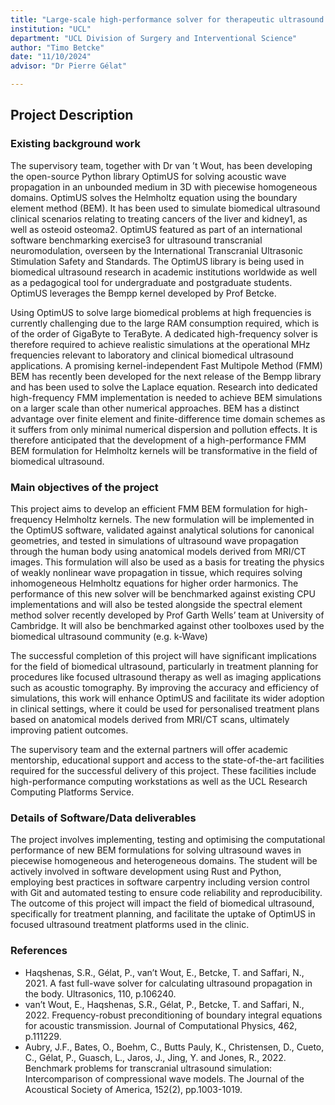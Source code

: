```yaml
---
title: "Large-scale high-performance solver for therapeutic ultrasound applications"
institution: "UCL"
department: "UCL Division of Surgery and Interventional Science"
author: "Timo Betcke"
date: "11/10/2024"
advisor: "Dr Pierre Gélat"

---
```

## Project Description

### Existing background work

The supervisory team, together with Dr van ’t Wout, has been developing the open-source Python library OptimUS for solving acoustic wave propagation in an unbounded medium in 3D with piecewise homogeneous domains. OptimUS solves the Helmholtz equation using the boundary element method (BEM). It has been used to simulate biomedical ultrasound clinical scenarios relating to treating cancers of the liver and kidney1, as well as osteoid osteoma2. OptimUS featured as part of an international software benchmarking exercise3 for ultrasound transcranial neuromodulation, overseen by the International Transcranial Ultrasonic Stimulation Safety and Standards. The OptimUS library is being used in biomedical ultrasound research in academic institutions worldwide as well as a pedagogical tool for undergraduate and postgraduate students. OptimUS leverages the Bempp kernel developed by Prof Betcke.

Using OptimUS to solve large biomedical problems at high frequencies is currently challenging due to the large RAM consumption required, which is of the order of GigaByte to TeraByte. A dedicated high-frequency solver is therefore required to achieve realistic simulations at the operational MHz frequencies relevant to laboratory and clinical biomedical ultrasound applications. A promising kernel-independent Fast Multipole Method (FMM) BEM has recently been developed for the next release of the Bempp library and has been used to solve the Laplace equation. Research into dedicated high-frequency FMM implementation is needed to achieve BEM simulations on a larger scale than other numerical approaches. BEM has a distinct advantage over finite element and finite-difference time domain schemes as it suffers from only minimal numerical dispersion and pollution effects. It is therefore anticipated that the development of a high-performance FMM BEM formulation for Helmholtz kernels will be transformative in the field of biomedical ultrasound.

### Main objectives of the project

This project aims to develop an efficient FMM BEM formulation for high-frequency Helmholtz kernels. The new formulation will be implemented in the OptimUS software, validated against analytical solutions for canonical geometries, and tested in simulations of ultrasound wave propagation through the human body using anatomical models derived from MRI/CT images. This formulation will also be used as a basis for treating the physics of weakly nonlinear wave propagation in tissue, which requires solving inhomogeneous Helmholtz equations for higher order harmonics. The performance of this new solver will be benchmarked against existing CPU implementations and will also be tested alongside the spectral element method solver recently developed by Prof Garth Wells’ team at University of Cambridge. It will also be benchmarked against other toolboxes used by the biomedical ultrasound community (e.g. k-Wave)

The successful completion of this project will have significant implications for the field of biomedical ultrasound, particularly in treatment planning for procedures like focused ultrasound therapy as well as imaging applications such as acoustic tomography. By improving the accuracy and efficiency of simulations, this work will enhance OptimUS and facilitate its wider adoption in clinical settings, where it could be used for personalised treatment plans based on anatomical models derived from MRI/CT scans, ultimately improving patient outcomes.

The supervisory team and the external partners will offer academic mentorship, educational support and access to the state-of-the-art facilities required for the successful delivery of this project. These facilities include high-performance computing workstations as well as the UCL Research Computing Platforms Service.

### Details of Software/Data deliverables

The project involves implementing, testing and optimising the computational performance of new BEM formulations for solving ultrasound waves in piecewise homogeneous and heterogeneous domains. The student will be actively involved in software development using Rust and Python, employing best practices in software carpentry including version control with Git and automated testing to ensure code reliability and reproducibility. The outcome of this project will impact the field of biomedical ultrasound, specifically for treatment planning, and facilitate the uptake of OptimUS in focused ultrasound treatment platforms used in the clinic.

### References

- Haqshenas, S.R., Gélat, P., van’t Wout, E., Betcke, T. and Saffari, N., 2021. A fast full-wave solver for calculating ultrasound propagation in the body. Ultrasonics, 110, p.106240.
- van't Wout, E., Haqshenas, S.R., Gélat, P., Betcke, T. and Saffari, N., 2022. Frequency-robust preconditioning of boundary integral equations for acoustic transmission. Journal of Computational Physics, 462, p.111229.
- Aubry, J.F., Bates, O., Boehm, C., Butts Pauly, K., Christensen, D., Cueto, C., Gélat, P., Guasch, L., Jaros, J., Jing, Y. and Jones, R., 2022. Benchmark problems for transcranial ultrasound simulation: Intercomparison of compressional wave models. The Journal of the Acoustical Society of America, 152(2), pp.1003-1019.
